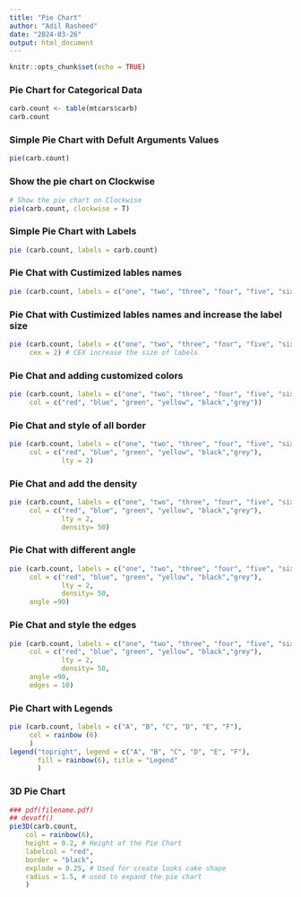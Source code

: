 ---
title: "Pie Chart"
author: "Adil Rasheed"
date: "2024-03-26"
output: html_document
---

```{r setup, include=FALSE}
knitr::opts_chunk$set(echo = TRUE)
```

### Pie Chart for Categorical Data

```{r}
carb.count <- table(mtcars$carb)
carb.count
```
### Simple Pie Chart with Defult Arguments Values

```{r}
pie(carb.count)
```

### Show the pie chart on Clockwise

```{r}
# Show the pie chart on Clockwise
pie(carb.count, clockwise = T)
```

### Simple Pie Chart with Labels

```{r}
pie (carb.count, labels = carb.count)
```

### Pie Chat with Custimized lables names

```{r}
pie (carb.count, labels = c("one", "two", "three", "four", "five", "six"))
```

### Pie Chat with Custimized lables names and increase the label size

```{r}
pie (carb.count, labels = c("one", "two", "three", "four", "five", "six"), 
     cex = 2) # CEX increase the size of labels
```

### Pie Chat and adding customized colors

```{r}
pie (carb.count, labels = c("one", "two", "three", "four", "five", "six"), 
     col = c("red", "blue", "green", "yellow", "black","grey"))
```

### Pie Chat and style of all border

```{r}
pie (carb.count, labels = c("one", "two", "three", "four", "five", "six"), 
     col = c("red", "blue", "green", "yellow", "black","grey"),
             lty = 2)
```

### Pie Chat and add the density

```{r}
pie (carb.count, labels = c("one", "two", "three", "four", "five", "six"), 
     col = c("red", "blue", "green", "yellow", "black","grey"),
             lty = 2,
             density= 50)
```

### Pie Chat with different angle

```{r}
pie (carb.count, labels = c("one", "two", "three", "four", "five", "six"), 
     col = c("red", "blue", "green", "yellow", "black","grey"),
             lty = 2,
             density= 50,
     angle =90)
```

### Pie Chat and style the edges

```{r}
pie (carb.count, labels = c("one", "two", "three", "four", "five", "six"), 
     col = c("red", "blue", "green", "yellow", "black","grey"),
             lty = 2,
             density= 50,
     angle =90,
     edges = 10)
```

### Pie Chart with Legends

```{r}
pie (carb.count, labels = c("A", "B", "C", "D", "E", "F"), 
     col = rainbow (6)
     )
legend("topright", legend = c("A", "B", "C", "D", "E", "F"),
       fill = rainbow(6), title = "Legend"
       )
```

### 3D Pie Chart

```{r}
### pdf(filename.pdf)
## devoff()
pie3D(carb.count,
    col = rainbow(6),
    height = 0.2, # Height of the Pie Chart
    labelcol = "red",
    border = "black",
    explode = 0.25, # Used for create looks cake shape
    radius = 1.5, # used to expand the pie chart
    )
```

